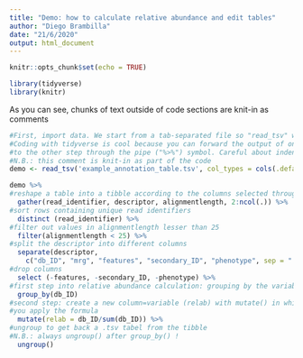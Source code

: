 ```yaml
---
title: "Demo: how to calculate relative abundance and edit tables"
author: "Diego Brambilla"
date: "21/6/2020"
output: html_document
---
```


```r
knitr::opts_chunk$set(echo = TRUE)
```

```r
library(tidyverse)
library(knitr)
```

As you can see, chunks of text outside of code sections are knit-in as comments

```r
#First, import data. We start from a tab-separated file so "read_tsv" will do the trick
#Coding with tidyverse is cool because you can forward the output of one step as input
#to the other step through the pipe ("%>%") symbol. Careful about indentation!
#N.B.: this comment is knit-in as part of the code
demo <- read_tsv('example_annotation_table.tsv', col_types = cols(.default = col_integer(), read_identifier = col_character(), descriptor = col_character()))
```

```r
demo %>%
#reshape a table into a tibble according to the columns selected through gather() 
  gather(read_identifier, descriptor, alignmentlength, 2:ncol(.)) %>%
#sort rows containing unique read identifiers
  distinct (read_identifier) %>%
#filter out values in alignmentlength lesser than 25  
  filter(alignmentlength < 25) %>%
#split the descriptor into different columns
  separate(descriptor,
    c("db_ID", "mrg", "features", "secondary_ID", "phenotype", sep = "|")  %>%
#drop columns
  select (-features, -secondary_ID, -phenotype) %>%
#first step into relative abundance calculation: grouping by the variable of interest
  group_by(db_ID)
#second step: create a new column=variable (relab) with mutate() in which
#you apply the formula
  mutate(relab = db_ID/sum(db_ID)) %>%
#ungroup to get back a .tsv tabel from the tibble
#N.B.: always ungroup() after group_by() !
  ungroup()
```

  
